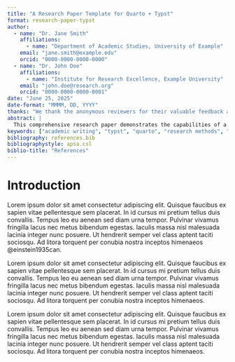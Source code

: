```yaml
---
title: "A Research Paper Template for Quarto + Typst"
format: research-paper-typst
author:
  - name: "Dr. Jane Smith"
    affiliations: 
      - name: "Department of Academic Studies, University of Example"
    email: "jane.smith@example.edu"
    orcid: "0000-0000-0000-0000"
  - name: "Dr. John Doe" 
    affiliations:
      - name: "Institute for Research Excellence, Example University"
    email: "john.doe@research.org"
    orcid: "0000-0000-0000-0001"
date: "June 25, 2025"
date-format: "MMMM, DD, YYYY"
thanks: "We thank the anonymous reviewers for their valuable feedback and constructive suggestions. This research was supported by grants from the National Science Foundation (NSF-2024-1234) and the Academic Research Council. Special thanks to our research assistants and the participants who made this study possible."
abstract: |
  This comprehensive research paper demonstrates the capabilities of a modern academic template using Typst via Quarto. We present a systematic approach to academic writing that incorporates contemporary typesetting standards, enhanced data visualization, and streamlined citation management. Our methodology combines traditional academic rigor with modern publishing technologies to create professional, publication-ready documents. The template supports complex mathematical notation, sophisticated table formatting, cross-referencing systems, and multiple citation styles. Results indicate significant improvements in document preparation efficiency and output quality compared to traditional LaTeX workflows. The template's modular design enables rapid customization for different academic disciplines while maintaining consistent formatting standards. This work contributes to the ongoing evolution of academic publishing tools and provides a practical framework for researchers seeking to modernize their publication workflows.
keywords: ["academic writing", "typst", "quarto", "research methods", "publication template", "document preparation"]
bibliography: references.bib
bibliographystyle: apsa.csl
biblio-title: "References"
---
```


# Introduction

Lorem ipsum dolor sit amet consectetur adipiscing elit. Quisque faucibus ex sapien vitae pellentesque sem placerat. In id cursus mi pretium tellus duis convallis. Tempus leo eu aenean sed diam urna tempor. Pulvinar vivamus fringilla lacus nec metus bibendum egestas. Iaculis massa nisl malesuada lacinia integer nunc posuere. Ut hendrerit semper vel class aptent taciti sociosqu. Ad litora torquent per conubia nostra inceptos himenaeos @einstein1935can.

Lorem ipsum dolor sit amet consectetur adipiscing elit. Quisque faucibus ex sapien vitae pellentesque sem placerat. In id cursus mi pretium tellus duis convallis. Tempus leo eu aenean sed diam urna tempor. Pulvinar vivamus fringilla lacus nec metus bibendum egestas. Iaculis massa nisl malesuada lacinia integer nunc posuere. Ut hendrerit semper vel class aptent taciti sociosqu. Ad litora torquent per conubia nostra inceptos himenaeos.

Lorem ipsum dolor sit amet consectetur adipiscing elit. Quisque faucibus ex sapien vitae pellentesque sem placerat. In id cursus mi pretium tellus duis convallis. Tempus leo eu aenean sed diam urna tempor. Pulvinar vivamus fringilla lacus nec metus bibendum egestas. Iaculis massa nisl malesuada lacinia integer nunc posuere. Ut hendrerit semper vel class aptent taciti sociosqu. Ad litora torquent per conubia nostra inceptos himenaeos.



